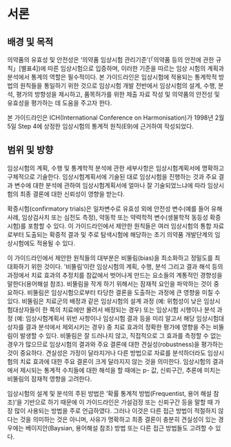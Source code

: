 # 서론 {#introduction}

## 배경 및 목적
의약품의 유효성 및 안전성은 ‘의약품 임상시험 관리기준’(「의약품 등의 안전에 관한 규칙」[별표4])에 따른 임상시험으로 입증하며, 이러한 기준을 따르는 임상 시험의 계획과 분석에서 통계의 역할은 필수적이다. 본 가이드라인은 임상시험에 적용되는 통계학적 방법의 원칙들을 통일하기 위한 것으로 임상시험 개발 전반에서 임상시험의 설계, 수행, 분석, 평가의 방향성을 제시하고, 품목허가를 위한 제출 자료 작성 및 의약품의 안전성 및 유효성을 평가하는 데 도움을 주고자 한다.

본 가이드라인은 ICH(International Conference on Harmonisation)가 1998년 2월 5일 Step 4에 상정한 임상시험의 통계적 원칙(E9)에 근거하여 작성되었다.

## 범위 및 방향
임상시험의 계획, 수행 및 통계학적 분석에 관한 세부사항은 임상시험계획서에 명확하고 구체적으로 기술한다. 임상시험계획서에 기술된 대로 임상시험을 진행하는 것과 주요 결과 변수에 대한 분석에 관하여 임상시험계획서에 얼마나 잘 기술되었느냐에 따라 임상시험의 최종 결론에 대한 신뢰성이 영향을 받는다.

확증시험(confirmatory trials)은 일차변수로 유효성 외에 안전성 변수(예를 들어 유해사례, 임상검사치 또는 심전도 측정), 약동학 또는 약력학적 변수(생물학적 동등성 확증시험)를 포함할 수 있다. 이 가이드라인에서 제안한 원칙들은 여러 임상시험의 통합 자료로부터 도출되는 확증적 결과 및 주로 탐색시험에 해당하는 초기 의약품 개발단계의 임상시험에도 적용될 수 있다.

이 가이드라인에서 제안한 원칙들의 대부분은 비뚤림(bias)을 최소화하고 정밀도를 최대화하기 위한 것이다. ‘비뚤림’이란 임상시험의 계획, 수행, 분석 그리고 결과 해석 등의 과정에서 치료 효과의 추정치를 참값에서 벗어나게 만드는 요소들의 계통적인 경향성을 말한다(용어해설 참조). 비뚤림을 작게 하기 위해서는 잠재적 요인을 파악하는 것이 중요하다. 비뚤림은 임상시험으로부터 타당한 결론을 도출하는 과정에 큰 영향을 미칠 수 있다. 비뚤림은 치료군의 배정과 같은 임상시험의 설계 과정 (예: 위험성이 낮은 임상시험대상자들이 한 쪽의 치료에만 몰려서 배정되는 경우) 또는 임상시험 시행이나 분석 과정 (예: 임상시험계획서 위반 사항이나 임상시험 결과 등을 미리 알고서 해당 임상시험대상자를 결과 분석에서 제외시키는 경우) 중 치료 효과의 정확한 평가에 영향을 주는 비뚤림이 발생할 수 있다. 비뚤림은 잘 드러나지 않고, 직접적으로 그 효과를 측정할 수 없는 경우가 많으므로 임상시험의 결과와 주요 결론에 대한 견실성(robustness)을 평가하는 것이 중요하다. 견실성은 가정이 달라지거나 다른 방법으로 자료를 분석하더라도 임상시험의 치료 효과에 대한 주요 결론이 크게 달라지지 않는 것을 의미한다. 임상시험의 결과에서 제시되는 통계적 수치들에 대한 해석을 할 때에는 p- 값, 신뢰구간, 추론에 미치는 비뚤림의 잠재적 영향을 고려한다.

임상시험의 설계 및 분석의 주된 방법은 ‘확률 통계적 방법(Frequentist, 용어 해설 참조)’을 기반으로 하기 때문에 이 가이드라인은 가설검정 또는 신뢰구간 등을 말할 때 가장 많이 사용되는 방법을 주로 언급하였다. 그러나 이것은 다른 접근 방법이 적절하지 않다는 것을 의미하는 것은 아니며, 사유가 명확하고 최종 결론이 충분히 견실성이 있는 경우에는 베이지안(Baysian, 용어해설 참조) 방법 또는 다른 접근 방법들도 고려할 수 있다.

